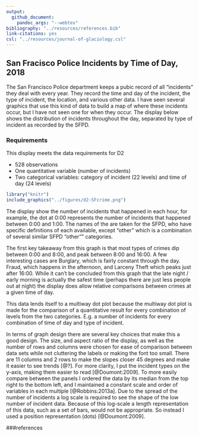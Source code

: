 ```yaml
---
output: 
  github_document: 
    pandoc_args: "--webtex"
bibliography: "../resources/references.bib"
link-citations: yes
csl: "../resources/journal-of-glaciology.csl"
---
```


## San Fracisco Police Incidents by Time of Day, 2018

The San Francisco Police department keeps a pubic record of all "incidents" they deal with every year. They record the time and day of the incident, the type of incident, the location, and various other data. I have seen several graphics that use this kind of data to build a map of where these incidents occur, but I have not seen one for when they occur. The display below shows the distribution of incidents throughout the day, separated by type of incident as recorded by the SFPD.

### Requirements 

This display meets the data requirements for D2

- 528 observations 
- One quantitative variable (number of incidents) 
- Two categorical variables: category of incident (22 levels) and time of day (24 levels)  

```r
library("knitr")
include_graphics("../figures/d2-SFcrime.png")
```
The display show the number of incidents that happened in each hour, for example, the dot at 0:00 represents the number of incidents that happened between 0:00 and 1:00. The names of the are taken for the SFPD, who have specific definitions of each available, except "other" which is a combination of several similar SFPD "other"" categories.

The first key takeaway from this graph is that most types of crimes dip between 0:00 and 8:00, and peak between 8:00 and 16:00. A few interesting cases are Burglary, which is fairly constant through the day. Fraud, which happens in the afternoon, and Larceny Theft which peaks just after 16:00. While it can't be concluded from this graph that the late night / early morning is actually the safest time (perhaps there are just less people out at night) the display does allow relative comparisons between crimes at a given time of day.

This data lends itself to a multiway dot plot because the multiway dot plot is made for the comparison of a quantitative result for every combination of levels from the two categories. E.g. a number of incidents for every combination of time of day and type of incident.  

In terms of graph design there are several key choices that make this a good design. The size, and aspect ratio of the display, as well as the number of rows and columns were chosen for ease of comparison between data sets while not cluttering the labels or making the font too small. There are 11 columns and 2 rows to make the slopes closer 45 degrees and make it easier to see trends [@?]. For more clarity, I put the incident types on the y-axis, making them easier to read [@Doumont:2009]. To more easily compare between the panels I ordered the data by its median from the top right to the bottom left, and I maintained a constant scale and order of variables in each multiple [@Robbins:2013a]. Due to the spread of the number of incidents a log scale is required to see the shape of the low number of incident data. Because of this log-scale a length representation of this data, such as a set of bars, would not be appropriate. So instead I used a position representation (dots) [@Doumont:2009].

###references
<div id="refs"></div>
